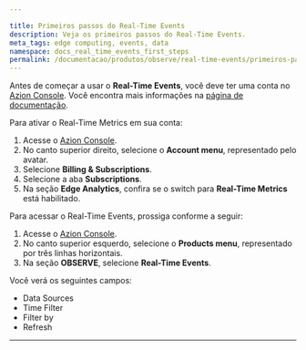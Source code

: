 ```yaml
---

title: Primeiros passos do Real-Time Events
description: Veja os primeiros passos do Real-Time Events.
meta_tags: edge computing, events, data
namespace: docs_real_time_events_first_steps
permalink: /documentacao/produtos/observe/real-time-events/primeiros-passos/
---
```


Antes de começar a usar o **Real-Time Events**, você deve ter uma conta no [Azion Console](https://console.azion.com). Você encontra mais informações na [página de documentação](/pt-br/documentacao/produtos/contas/criar-uma-conta/).

Para ativar o Real-Time Metrics em sua conta:

1. Acesse o [Azion Console](https://console.azion.com).
2. No canto superior direito, selecione o **Account menu**, representado pelo avatar.
3. Selecione **Billing & Subscriptions**.
4. Selecione a aba **Subscriptions**.
5. Na seção **Edge Analytics**, confira se o switch para **Real-Time Metrics** está habilitado.

Para acessar o Real-Time Events, prossiga conforme a seguir:

1. Acesse o [Azion Console](https://console.azion.com).
2. No canto superior esquerdo, selecione o **Products menu**, representado por três linhas horizontais.
3. Na seção **OBSERVE**, selecione **Real-Time Events**.

Você verá os seguintes campos:

- Data Sources
- Time Filter
- Filter by
- Refresh



---

